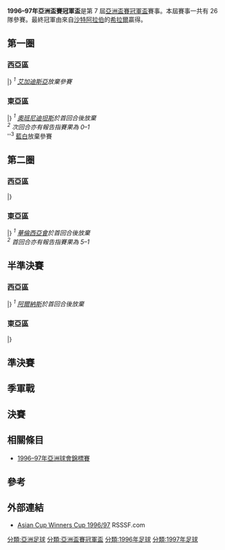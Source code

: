 {{Infobox 國際足球賽事賽季
| tourney_name          = 亞洲盃賽冠軍盃
| year                  = 1996–97
| other_titles          = 1996–97 Asian Cup Winners' Cup
| image                 = 
| size                  = 
| caption               = 
| edition               = 7
| defending_champ_other = 
| dates                 = 7月–11月26日
| num_teams             = 26 隊
| associations          = 25
| champion_other        = {{flagicon|KSA}} [[沙特希拉爾足球俱樂部|希拉爾]]
| count                 = 1
| second_other          = {{flagicon|JPN}} [[名古屋鯨魚|名古屋八鯨]]
| third_other           = {{flagicon|KOR}} [[蔚山現代足球俱樂部|蔚山現代]]
| fourth_other          = {{flagicon|IRN}} [[德黑蘭獨立足球俱樂部|艾斯迪格拿]]
| matches               = 41
| goals                 = 138
| attendance            = 
| top_scorer            = 
| player                = 
| prevseason            = [[1995年亞洲盃賽冠軍盃|1995]]
| nextseason            = [[1997–98年亞洲盃賽冠軍盃|1997–98]]
}}
'''1996–97年亞洲盃賽冠軍盃'''是第 7 屆[[亞洲盃賽冠軍盃|亞洲盃賽冠軍盃]]賽事。本屆賽事一共有 26 隊參賽。最終冠軍由來自[[沙特阿拉伯足球協會|沙特阿拉伯]]的[[沙特希拉爾足球俱樂部|希拉爾]]贏得。

== 第一圈 ==
=== 西亞區 ===
{{TwoLegStart}}
{{TwoLegResult|'''[[納夫巴賀納曼干足球會|納夫巴賀]]'''|UZB|6–6{{agr}}|[[巴格達空軍足球會|巴格達空軍]]|IRQ|4–1|2–5|var2=1991}}
{{TwoLegResult|[[迪哈巴拉斯洛夫|迪哈巴拉斯洛夫]]|TJK|1–5|'''[[克孜勒基亞礦工足球會|克孜勒基亞斯文迪]]'''|KGZ|0–2|1–3}}
{{TwoLegResult|[[達沙古斯足球會|杜蘭達沙古斯]]|TKM|1–5|'''[[奧達巴斯足球會|奧達巴斯]]'''|KAZ|0–0|1–5}}
{{TwoLegResult|'''[[沙特希拉爾足球俱樂部|希拉爾]]'''|KSA|(w/o) <sup>1</sup>|[[艾加迪斯亞巴林足球會|艾加迪斯亞]]|BHR||}}
{{TwoLegResult|'''[[艾阿拉比體育會_(科威特)|阿拉比]]'''|KUW|1–1{{pso|3–0}}|[[阿爾安薩爾體育會|安薩爾]]|LIB|0–1|1–0}}
{{TwoLegResult|[[賓尼耶斯體育會|賓尼耶斯]]|UAE|3–4|'''[[加拉法體育俱樂部|伊迪哈德]]'''|QAT|3–3|0–1}}
{{TwoLegResult|'''[[德黑蘭獨立足球俱樂部|艾斯迪格拿]]'''|IRN|輪空||||}}
{{TwoLegResult|'''[[阿爾納斯體育文化社區會|阿爾納斯]]'''|OMA|輪空||||}}
|}
''<sup>1</sup> {{flagicon|BHR}} [[艾加迪斯亞巴林足球會|艾加迪斯亞]]放棄參賽''

=== 東亞區 ===

{{TwoLegStart}}
{{TwoLegResult|'''[[瓦倫西亞俱樂部|華倫西亞會]]'''|MDV|(w/o) <sup>1</sup>|[[奧班尼迪坦斯|奧班尼迪坦斯]]|SRI|1–0|}}
{{TwoLegResult|'''[[莫咸默登體育會|莫咸默登]]'''|BAN|12–1<sup>2</sup>|[[老撾電力|老撾電力]]|LAO|8–0|4–1}}
{{TwoLegResult|[[彭亨足球協會|彭亨]]|MAS|1–5|'''[[拉亞萬隆|拉亞萬隆]]'''|IDN|0–1|1–4}}
{{TwoLegResult|'''[[海防足球俱樂部|海防]]'''|VIE|(w/o) <sup>3</sup>|[[藍白體育會|藍白]]|MAC||}}
{{TwoLegResult|'''[[湘南比馬|平塚比馬]]'''|JPN|輪空||||}}
{{TwoLegResult|'''[[名古屋鯨魚|名古屋八鯨]]'''|JPN|輪空||||}}
{{TwoLegResult|'''[[南華足球隊|南華]]'''|HKG|輪空|||||var1=colonial}}
{{TwoLegResult|'''[[蔚山現代足球俱樂部|蔚山現代]]'''|KOR|輪空||||}}
|}
''<sup>1</sup> {{flagicon|SRI}} [[奧班尼迪坦斯|奧班尼迪坦斯]]於首回合後放棄'' <br>
''<sup>2</sup> 次回合亦有報告指賽果為 0–1'' <br>
''<sup>3</sup> {{flagicon|MAC}} [[藍白體育會|藍白]]放棄參賽

== 第二圈 ==
=== 西亞區 ===
{{TwoLegStart}}
{{TwoLegResult|'''[[德黑蘭獨立足球俱樂部|艾斯迪格拿]]'''|IRN|4–4{{agr}}|[[納夫巴賀納曼干足球會|納夫巴賀]]'''|UZB|3–0|1–4}}
{{TwoLegResult|[[克孜勒基亞礦工足球會|克孜勒基亞斯文迪]]|KGZ|3–7|'''[[奧達巴斯足球會|奧達巴斯]]'''|KAZ|1–0|2–7}}
{{TwoLegResult|'''[[沙特希拉爾足球俱樂部|希拉爾]]'''|KSA|7–0|[[艾阿拉比體育會_(科威特)|阿拉比]]|KUW|6–0|1–0}}
{{TwoLegResult|[[加拉法體育俱樂部|伊迪哈德]]|QAT|4–4{{agr}}|'''[[阿爾納斯體育文化社區會|阿爾納斯]]'''|OMA|3–2|1–2}}
|}

=== 東亞區 ===
{{TwoLegStart}}
{{TwoLegResult|'''[[湘南比馬|平塚比馬]]'''|JPN|(w/o) <sup>1</sup>|[[瓦倫西亞俱樂部|華倫西亞會]]'''|MDV|7–0|}}
{{TwoLegResult|'''[[蔚山現代足球俱樂部|蔚山現代]]'''|KOR|8–1<sup>2</sup>|[[莫咸默登體育會|莫咸默登]]|BAN|5–0|3–1}}
{{TwoLegResult|[[拉亞萬隆|拉亞萬隆]]|IDN|1–5|'''[[南華足球隊|南華]]'''|HKG|1–1|0–4|var2=colonial}}
{{TwoLegResult|[[海防足球俱樂部|海防]]|VIE|1–4|'''[[名古屋鯨魚|名古屋八鯨]]'''|JPN|1–1|0–3}}
|}
''<sup>1</sup> {{flagicon|MDV}} [[瓦倫西亞俱樂部|華倫西亞會]]於首回合後放棄'' <br>
''<sup>2</sup> 首回合亦有報告指賽果為 5–1''

== 半準決賽 ==
=== 西亞區 ===
{{TwoLegStart}}
{{TwoLegResult|'''[[德黑蘭獨立足球俱樂部|艾斯迪格拿]]'''|IRN|1–0|[[奧達巴斯足球會|奧達巴斯]]|KAZ|0–0|1–0}}
{{TwoLegResult|[[阿爾納斯體育文化社區會|阿爾納斯]]|OMA|(w/o) <sup>1</sup>|'''[[沙特希拉爾足球俱樂部|希拉爾]]'''|KSA|0–5|}}
|}
''<sup>1</sup> {{flagicon|OMA}} [[阿爾納斯體育文化社區會|阿爾納斯]]於首回合後放棄''

=== 東亞區 ===
{{TwoLegStart}}
{{TwoLegResult|[[湘南比馬|平塚比馬]]|JPN|1–2|'''[[蔚山現代足球俱樂部|蔚山現代]]'''|KOR|1–0|0–2}}
{{TwoLegResult|'''[[名古屋鯨魚|名古屋八鯨]]'''|JPN|4–2|[[南華足球隊|南華]]|HKG|2–0|2–2|var2=colonial}}
|}

== 準決賽 ==
{{footballbox
|date = 1997年11月24日
|team1 = [[沙特希拉爾足球俱樂部|希拉爾]] {{flagicon|KSA}} 
|score = 0 – 0<br> （[[加時賽|加時]]）
|team2 = {{flagicon|IRN}} [[德黑蘭獨立足球俱樂部|艾斯迪格拿]]
|goals1 = 
|goals2 = 
|stadium = [[利雅得|利雅得]]，[[沙特阿拉伯|沙特阿拉伯]]
|penalties1 = 
|penaltyscore = 5–4
|penalties2 = 
}}

{{footballbox
|date = 1997年11月24日
|team1 = [[蔚山現代足球俱樂部|蔚山現代]] {{flagicon|KOR}} 
|score = 0 – 5
|team2 = {{flagicon|JPN}} [[名古屋鯨魚|名古屋八鯨]]
|goals1 = 
|goals2 = [[Donald–Olivier_Sié|Donald–Olivier Sié]] {{goal|11}} <br> [[Tetsuo_Nakanishi|Tetsuo Nakanishi]] {{goal|36}} <br> [[Dragan_Stojković|Dragan Stojković]] {{goal|58}} <br> [[Shigeyoshi_Mochizuki|Shigeyoshi Mochizuki]] {{goal|71}} <br> [[Kenji_Fukuda|Kenji Fukuda]] {{goal|89}}
|stadium = [[利雅得|利雅得]]，[[沙特阿拉伯|沙特阿拉伯]]
}}

== 季軍戰 ==
{{footballbox
|date = 1997年11月26日
|team1 = [[蔚山現代足球俱樂部|蔚山現代]] {{flagicon|KOR}} 
|score = 1 – 0
|team2 = {{flagicon|IRN}} [[德黑蘭獨立足球俱樂部|艾斯迪格拿]]
|goals1 = [[Kim_Ki–Nam_(footballer)|Kim Ki–Nam]] {{goal|7}} 
|goals2 = 
|stadium = [[利雅得|利雅得]]，[[沙特阿拉伯|沙特阿拉伯]]
}}

== 決賽 ==
{{footballbox
|date = 1997年11月24日
|team1 = [[沙特希拉爾足球俱樂部|希拉爾]] {{flagicon|KSA}} 
|score = 3 – 1
|team2 = {{flagicon|JPN}} [[名古屋鯨魚|名古屋八鯨]]
|goals1 = [[Sami_Al-Jaber|Al Jaber]] {{goal|16}} <br> [[Yousuf_Al-Thunayan|Al Thunayan]] {{goal|75}} <br> [[Salaheddine_Bassir|Bassir]] {{goal|82}}
|goals2 = [[Tetsuo_Nakanishi|Tetsuo Nakanishi]] {{goal|27}}
|stadium = [[利雅得|利雅得]]，[[沙特阿拉伯|沙特阿拉伯]]
}}

== 相關條目 ==
*[[1996–97年亞洲球會錦標賽|1996–97年亞洲球會錦標賽]]

== 參考 ==
{{reflist|2}}

== 外部連結 ==
*[http://www.rsssf.com/tablesa/ascup97.html#cwc Asian Cup Winners Cup 1996/97]{{WebCite|url=https://www.webcitation.org/6wPxroNli?url=http://www.rsssf.com/tablesa/ascup97.html#cwc |date=20180112145853 |dateformat=iso }} RSSSF.com{{en}}

{{亞洲盃賽冠軍盃}}

[[分類:亞洲足球|分類:亞洲足球]]
[[分類:亞洲盃賽冠軍盃|分類:亞洲盃賽冠軍盃]]
[[分類:1996年足球|分類:1996年足球]]
[[分類:1997年足球|分類:1997年足球]]